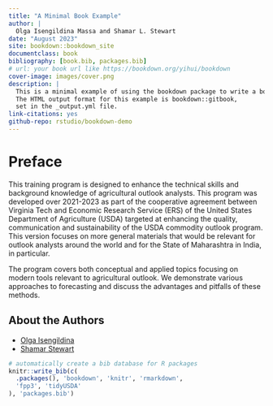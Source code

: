 --- 
title: "A Minimal Book Example"
author: |
  Olga Isengildina Massa and Shamar L. Stewart
date: "August 2023"
site: bookdown::bookdown_site
documentclass: book
bibliography: [book.bib, packages.bib]
# url: your book url like https://bookdown.org/yihui/bookdown
cover-image: images/cover.png
description: |
  This is a minimal example of using the bookdown package to write a book.
  The HTML output format for this example is bookdown::gitbook,
  set in the _output.yml file.
link-citations: yes
github-repo: rstudio/bookdown-demo
---

# Preface {-}

This training program is designed to enhance the technical skills and background knowledge of agricultural outlook analysts. This program was developed over 2021-2023 as part of the cooperative agreement between Virginia Tech and Economic Research Service (ERS) of the United States Department of Agriculture (USDA) targeted at enhancing the quality, communication and sustainability of the USDA commodity outlook program. This version focuses on more general materials that would be relevant for outlook analysts around the world and for the State of Maharashtra in India, in particular.

The program covers both conceptual and applied topics focusing on modern tools relevant to agricultural outlook.  We demonstrate various approaches to forecasting and discuss the advantages and pitfalls of these methods.  

## About the Authors {-}

- [Olga Isengildina](https://aaec.vt.edu/people/faculty/Isengildina_Olga.html)
- [Shamar Stewart](https://aaec.vt.edu/people/faculty/Stewart-Shamar.html)

```{r include=FALSE}
# automatically create a bib database for R packages
knitr::write_bib(c(
  .packages(), 'bookdown', 'knitr', 'rmarkdown', 
  'fpp3', 'tidyUSDA' 
), 'packages.bib')
```
